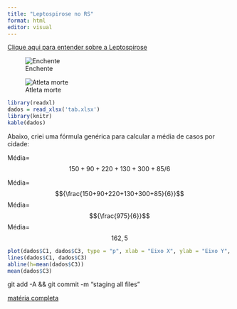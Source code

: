 ```yaml
---
title: "Leptospirose no RS"
format: html
editor: visual
---
```


[Clique aqui para entender sobre a Leptospirose](pag1.html)

![Enchente](https://s2-g1.glbimg.com/11xSYj4rgEidi2c_PdtW-y_U6kA=/0x0:1920x1080/1000x0/smart/filters:strip_icc()/i.s3.glbimg.com/v1/AUTH_59edd422c0c84a879bd37670ae4f538a/internal_photos/bs/2024/k/N/wfLbJgTki57JuSZAYBdQ/triunfo-boff-ja-3105-1-frame-4245.jpg)

![Atleta morte](https://s2-g1.glbimg.com/wX3lZCi3kMsIrXYtrFdG0Vf01g8=/0x0:1920x1280/1000x0/smart/filters:strip_icc()/i.s3.glbimg.com/v1/AUTH_59edd422c0c84a879bd37670ae4f538a/internal_photos/bs/2024/9/S/BAV1h5TayiFejHXIEe5A/atleta-luisa.jpg)

```r
library(readxl)
dados = read_xlsx('tab.xlsx')
library(knitr)
kable(dados)

```


Abaixo, criei uma fórmula genérica para calcular a média de casos por cidade:




Média=$${150+90+220+130+300+85}/{6}$$


Média= $${\frac{150+90+220+130+300+85}{6}}$$
Média=$${\frac{975}{6}}$$
Média=$$162,5$$




```r
plot(dados$C1, dados$C3, type = "p", xlab = "Eixo X", ylab = "Eixo Y", main = "Gráfico com Linhas Conectando Pontos")
lines(dados$C1, dados$C3)
abline(h=mean(dados$C3))
mean(dados$C3)
```






git add -A && git commit -m "staging all files"


[matéria completa](https://g1.globo.com/rs/rio-grande-do-sul/noticia/2024/05/31/leptospirose-apos-cheias-rs.ghtml)
